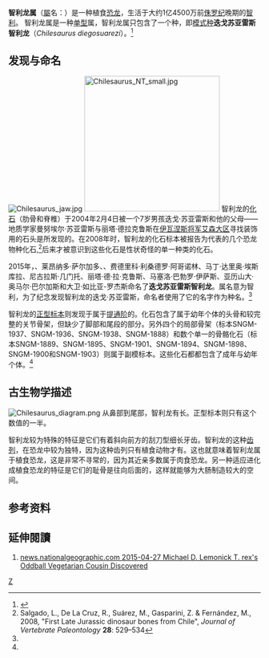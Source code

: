 {{Automatic Taxobox
| taxon = Chilesaurus
| fossil_range = <br />[[侏罗纪|侏罗纪]][[提通期|提通期]],{{Fossil range|145}}
| image = Chilesaurus skeleton.png
| image_caption = 骨架重建模擬图
| authority = {{link-en|Novas|Fernando Novas}}, 2015
| type_species = '''迭戈苏亚雷斯智利龙<br />''Chilesaurus diegosuarezi'''''
| type_species_authority = Novas, 2015
}}

'''智利龙属'''（[[屬|屬]]名：{{lang|la|''Chilesaurus''}}）是一种植食[[恐龙|恐龙]]，生活于大约1亿4500万前[[侏罗纪|侏罗纪]]晚期的[[智利|智利]]。 智利龙属是一种[[单型|单型]]属，智利龙属只包含了一个种，即[[模式种|模式种]]'''迭戈苏亚雷斯智利龙'''（''Chilesaurus diegosuarezi''）。<ref name="Novas2015">{{Cite journal | doi = 10.1038/nature14307| title = An enigmatic plant-eating theropod from the Late Jurassic period of Chile| journal = Nature| year = 2015| last1 = Novas | first1 = F. E. | last2 = Salgado | first2 = L. | last3 = Suárez | first3 = M. | last4 = Agnolín | first4 = F. L. | last5 = Ezcurra | first5 = M. N. D. | last6 = Chimento | first6 = N. S. R. | last7 = de la Cruz | first7 = R. | last8 = Isasi | first8 = M. P. | last9 = Vargas | first9 = A. O. | last10 = Rubilar-Rogers | first10 = D. }}</ref>

==发现与命名==
[[File:Chilesaurus_jaw.jpg|thumb]]
[[File:Chilesaurus_NT_small.jpg|270px]]
智利龙的[[化石|化石]]（肋骨和脊椎）于2004年2月4日被一个7岁男孩迭戈·苏亚雷斯和他的父母——地质学家曼努埃尔·苏亚雷斯与丽塔·德拉克鲁斯在[[伊瓦涅斯将军艾森大区|伊瓦涅斯将军艾森大区]]寻找装饰用的石头是所发现的。在2008年时，智利龙的化石标本被报告为代表的几个恐龙物种化石,<ref>Salgado, L., De La Cruz, R., Suárez, M., Gasparini, Z. & Fernández, M., 2008, "First Late Jurassic dinosaur bones from Chile", ''Journal of Vertebrate Paleontology'' '''28''': 529–534</ref>后来才被意识到这些化石是性状奇怪的单一种类的化石。

2015年，{{link-en|费尔南多·诺瓦斯|Fernando Emilio Novas}}、莱昂纳多·萨尔加多、{{link-en|曼努埃尔·苏亚雷斯|Manuel Suárez}}、费德里科·利桑德罗·阿哥诺林、马丁·达里奥·埃斯库拉、尼古拉斯·几门托、丽塔·德·拉·克鲁斯、马塞洛·巴勃罗·伊萨斯、亚历山大·奥马尔·巴尔加斯和大卫·如比亚-罗杰斯命名了'''迭戈苏亚雷斯智利龙'''。属名意为智利，为了纪念发现智利龙的迭戈·苏亚雷斯，命名者使用了它的名字作为种名。<ref name="Novas2015"/>

智利龙的[[正型标本|正型标本]]则发现于属于[[提通期|提通阶]]的{{link-en|Toqui组|Toqui Formation}}。化石包含了属于幼年个体的头骨和较完整的关节骨架，但缺少了脚部和尾段的部分。另外四个的局部骨架（标本SNGM-1937、SNGM-1936、SNGM-1938、SNGM-1888）和数个单一的骨骼化石（标本SNGM-1889、SNGM-1895、SNGM-1901、SNGM-1894、SNGM-1898、SNGM-1900和SNGM-1903）则属于副模标本。这些化石都都包含了成年与幼年个体。<ref name="Novas2015"/>

==古生物学描述==
[[File:Chilesaurus_diagram.png|thumb]]
从鼻部到尾部，智利龙有{{convert|3.2|m||ft|abbr=on}}长。正型标本则只有这个数值的一半。

智利龙较为特殊的特征是它们有着斜向前方的刮刀型细长牙齿。智利龙的这种[[齿列|齿列]]，在恐龙中较为独特，因为这种齿列只有植食动物才有。这也就意味着智利龙属于植食恐龙，这是非常不寻常的，因为其近亲多数属于肉食恐龙。另一种适应进化成植食恐龙的特征是它们的耻骨是往向后面的，这样就能够为大肠制造较大的空间。

==参考资料==
{{reflist}}

==延伸閱讀==
# [http://news.nationalgeographic.com/2015/04/150427-theropod-dinosaur-vegetarian-rex-science news.nationalgeographic.com 2015-04-27  Michael D. Lemonick T. rex's Oddball Vegetarian Cousin Discovered] {{Wayback|url=http://news.nationalgeographic.com/2015/04/150427-theropod-dinosaur-vegetarian-rex-science |date=20150429185152 }}
{{鳥臀目}}
{{Portal|恐龙}}
{{Taxonbar|from=Q19836626}}

[[Category:南美洲恐龍|Z]]